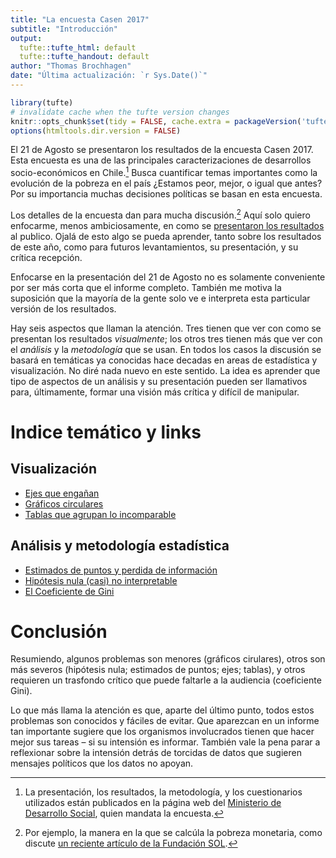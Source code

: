 ```yaml
---
title: "La encuesta Casen 2017"
subtitle: "Introducción"
output:
  tufte::tufte_html: default
  tufte::tufte_handout: default
author: "Thomas Brochhagen"
date: "Última actualización: `r Sys.Date()`" 
---
```

```r
library(tufte)
# invalidate cache when the tufte version changes
knitr::opts_chunk$set(tidy = FALSE, cache.extra = packageVersion('tufte'))
options(htmltools.dir.version = FALSE)
```

El 21 de Agosto se presentaron los resultados de la encuesta Casen 2017. Esta encuesta es una de las principales caracterizaciones de desarrollos socio-económicos en Chile.^[La presentación, los resultados, la metodología, y los cuestionarios utilizados están publicados en la página web del [Ministerio de Desarrollo Social ](http://observatorio.ministeriodesarrollosocial.gob.cl), quien mandata la encuesta.] Busca cuantificar temas importantes como la evolución de la pobreza en el país ¿Estamos peor, mejor, o igual que antes? Por su importancia muchas decisiones políticas se basan en esta encuesta.

Los detalles de la encuesta dan para mucha discusión.^[Por ejemplo, la manera en la que se calcúla la pobreza monetaria, como discute [un reciente artículo de la Fundación SOL](http://www.fundacionsol.cl/2018/09/las-trampas-del-famoso-alquiler-imputado/).] Aquí solo quiero enfocarme, menos ambiciosamente, en como se [presentaron los resultados](http://observatorio.ministeriodesarrollosocial.gob.cl/casen-multidimensional/casen/docs/Presentacion_Sintesis_de_Resultados_Casen_2017.pdf) al publico. Ojalá de esto algo se pueda aprender, tanto sobre los resultados de este año, como para futuros levantamientos, su presentación, y su crítica recepción. 

Enfocarse en la presentación del 21 de Agosto no es solamente conveniente por ser más corta que el informe completo. También me motiva la suposición que la mayoría de la gente solo ve e interpreta esta particular versión de los resultados.

Hay seis aspectos que llaman la atención. Tres tienen que ver con como se presentan los resultados *visualmente*; los otros tres tienen más que ver con el *análisis* y la *metodología* que se usan. En todos los casos la discusión se basará en temáticas ya conocidas hace decadas en areas de estadística y visualización. No diré nada nuevo en este sentido. La idea es aprender que tipo de aspectos de un análisis y su presentación pueden ser llamativos para, últimamente, formar una visión más crítica y difícil de manipular.

# Indice temático y links
## Visualización 
* [Ejes que engañan](./content/01ejes.html)
* [Gráficos circulares](./content/02pie-charts.html)
* [Tablas que agrupan lo incomparable](./content/03tablas.html)

## Análisis y metodología estadística
* [Estimados de puntos y perdida de información](./content/04point-estimates.html)
* [Hipótesis nula (casi) no interpretable](./content/05nht.html)
* [El Coeficiente de Gini](./content/06gini.html)

# Conclusión
Resumiendo, algunos problemas son menores (gráficos cirulares), otros son más severos (hipótesis nula; estimados de puntos; ejes; tablas), y otros requieren un trasfondo crítico que puede faltarle a la audiencia (coeficiente Gini). 

Lo que más llama la atención es que, aparte del último punto, todos estos problemas son conocidos y fáciles de evitar. Que aparezcan en un informe tan importante sugiere que los organismos involucrados tienen que hacer mejor sus tareas -- si su intensión es informar. También vale la pena parar a reflexionar sobre la intensión detrás de torcidas de datos que sugieren mensajes políticos que los datos no apoyan.